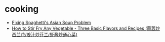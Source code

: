 # cooking

- [Fixing Spaghetti's Asian Soup Problem](https://youtu.be/0Fxf6_q7qHc)
- [How to Stir Fry Any Vegetable - Three Basic Flavors and Recipes (蒜蓉炒西兰花/姜汁炒芥兰/虾酱炒通心菜)](https://youtu.be/a-Yu8qOAEYQ)
